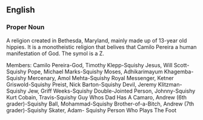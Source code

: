 ==English==
===Proper Noun===
A religion created in Bethesda, Maryland, mainly made up of 13-year old hippies. It is a monotheistic religion that belives that Camilo Pereira a human manifestation of God. The symol is a Z.

Members:
Camilo Pereira-God,
Timothy Klepp-Squishy Jesus,
Will Scott-Squishy Pope,
Michael Marks-Squishy Moses,
Adhikarimayum Khagemba-Squishy Mercenary,
Amol Mehta-Squishy Royal Messenger,
Ketner Griswold-Squishy Preist,
Nick Barton-Squishy Devil,
Jeremy Klitzman-Squishy Jew,
Griff Weeks-Squishy Double-Jointed Person,
Johnny-Squishy Kurt Cobain,
Travis-Squishy Guy Whos Dad Has A Camaro,
Andrew (6th grader)-Squishy Ball,
Mohammad-Squishy Brother-of-a-Bitch,
Andrew (7th grader)-Squishy Skater,
Adam- Squishy Person Who Plays The Foot